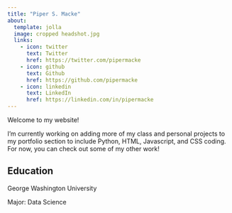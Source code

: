 ```yaml
---
title: "Piper S. Macke"
about:
  template: jolla
  image: cropped headshot.jpg
  links:
    - icon: twitter
      text: Twitter
      href: https://twitter.com/pipermacke
    - icon: github
      text: Github
      href: https://github.com/pipermacke
    - icon: linkedin
      text: LinkedIn
      href: https://linkedin.com/in/pipermacke
---
```


Welcome to my website!

I'm currently working on adding more of my class and personal projects to my portfolio section to include Python, HTML, Javascript, and CSS coding. For now, you can check out some of my other work!

## Education

George Washington University

Major: Data Science
